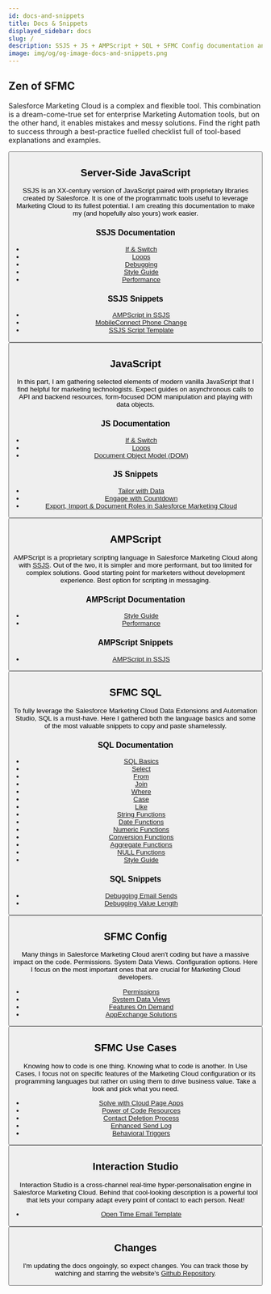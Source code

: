 ```yaml
---
id: docs-and-snippets
title: Docs & Snippets
displayed_sidebar: docs
slug: /
description: SSJS + JS + AMPScript + SQL + SFMC Config documentation and code snippets that I find useful for developing Salesforce Marketing Cloud.
image: img/og/og-image-docs-and-snippets.png
---
```



<LeadText content="SSJS + JS + AMPScript + SQL + SFMC Config documentation and code snippets that I find useful for developing Salesforce Marketing Cloud." />

## Zen of SFMC

Salesforce Marketing Cloud is a complex and flexible tool. This combination is a dream-come-true set for enterprise Marketing Automation tools, but on the other hand, it enables mistakes and messy solutions. Find the right path to success through a best-practice fuelled checklist full of tool-based explanations and examples.

<Button
    link='./zen-of-sfmc/'
    text='Read about Zen of SFMC'
/>

## Server-Side JavaScript

SSJS is an XX-century version of JavaScript paired with proprietary libraries created by Salesforce. It is one of the programmatic tools useful to leverage Marketing Cloud to its fullest potential. I am creating this documentation to make my (and hopefully also yours) work easier.

### SSJS Documentation

- [If & Switch](./ssjs/ssjs-if-and-switch.mdx)
- [Loops](./ssjs/ssjs-loops.mdx)
- [Debugging](./ssjs/debugging-ssjs.mdx)
- [Style Guide](./ssjs/ssjs-style-guide.mdx)
- [Performance](./ssjs/ssjs-vs-ampscript-performance.mdx)

### SSJS Snippets

- [AMPScript in SSJS](./ssjs/snippets/ssjs-snippet-ampscript-in-ssjs.mdx)
- [MobileConnect Phone Change](./ssjs/snippets/ssjs-snippet-mobileconnect-phone-change.mdx)
- [SSJS Script Template](./ssjs/snippets/ssjs-snippet-ssjs-script-template.mdx)

<Button
    link='./category/ssjs/'
    text='Read about SSJS'
/>

## JavaScript

In this part, I am gathering selected elements of modern vanilla JavaScript that I find helpful for marketing technologists. Expect guides on asynchronous calls to API and backend resources, form-focused DOM manipulation and playing with data objects.

### JS Documentation

- [If & Switch](./js/js-if-and-switch.mdx)
- [Loops](./js/js-loops.mdx)
- [Document Object Model (DOM)](./js/js-dom.mdx)

### JS Snippets

- [Tailor with Data](./js/snippets/js-snippet-tailor-with-data.mdx)
- [Engage with Countdown](./js/snippets/js-snippet-engage-with-countdown.mdx)
- [Export, Import & Document Roles in Salesforce Marketing Cloud](./js/snippets/js-snippet-export-import-document-sfmc-roles.mdx)

<Button
    link='./category/javascript/'
    text='Read about JavaScript'
/>

## AMPScript

AMPScript is a proprietary scripting language in Salesforce Marketing Cloud along with [SSJS](#Server-Side-JavaScript). Out of the two, it is simpler and more performant, but too limited for complex solutions. Good starting point for marketers without development experience. Best option for scripting in messaging.

### AMPScript Documentation

- [Style Guide](./ampscript/ampscript-style-guide.mdx)
- [Performance](./ssjs/ssjs-vs-ampscript-performance.mdx)

### AMPScript Snippets

- [AMPScript in SSJS](./ssjs/snippets/ssjs-snippet-ampscript-in-ssjs.mdx)

<Button
    link='./category/ampscript/'
    text='Read about AMPScript'
/>

## SFMC SQL

To fully leverage the Salesforce Marketing Cloud Data Extensions and Automation Studio, SQL is a must-have. Here I gathered both the language basics and some of the most valuable snippets to copy and paste shamelessly.

### SQL Documentation

- [SQL Basics](./sql/sfmc-sql-basics.mdx)
- [Select](./sql/sfmc-sql-select.mdx)
- [From](./sql/sfmc-sql-from.mdx)
- [Join](./sql/sfmc-sql-join.mdx)
- [Where](./sql/sfmc-sql-where.mdx)
- [Case](./sql/sfmc-sql-case.mdx)
- [Like](./sql/sfmc-sql-like.mdx)
- [String Functions](./sql/sfmc-sql-string-functions.mdx)
- [Date Functions](./sql/sfmc-sql-date-functions.mdx)
- [Numeric Functions](./sql/sfmc-sql-numeric-functions.mdx)
- [Conversion Functions](./sql/sfmc-sql-conversion-functions.mdx)
- [Aggregate Functions](./sql/sfmc-sql-aggregate-functions.mdx)
- [NULL Functions](./sql/sfmc-sql-null-functions.mdx)
- [Style Guide](./sql/sfmc-sql-style-guide.mdx)

### SQL Snippets

- [Debugging Email Sends](./sql/snippets/sfmc-sql-snippet-debugging-email-sends.mdx)
- [Debugging Value Length](./sql/snippets/sfmc-sql-snippet-debugging-value-length.mdx)

<Button
    link='./category/sfmc-sql/'
    text='Read about SFMC SQL'
/>

## SFMC Config

Many things in Salesforce Marketing Cloud aren't coding but have a massive impact on the code. Permissions. System Data Views. Configuration options. Here I focus on the most important ones that are crucial for Marketing Cloud developers.

- [Permissions](./config/sfmc-config-permissions.mdx)
- [System Data Views](./config/sfmc-config-system-data-views.mdx)
- [Features On Demand](./config/sfmc-config-features-on-demand.mdx)
- [AppExchange Solutions](./config/sfmc-config-appexchange-solutions.mdx)

<Button
    link='./category/sfmc-config/'
    text='Read about SFMC Config'
/>

## SFMC Use Cases

Knowing how to code is one thing. Knowing what to code is another. In Use Cases, I focus not on specific features of the Marketing Cloud configuration or its programming languages but rather on using them to drive business value. Take a look and pick what you need.

- [Solve with Cloud Page Apps](./usecase/sfmc-cloud-page-apps.mdx)
- [Power of Code Resources](./usecase/sfmc-code-resource.mdx)
- [Contact Deletion Process](./usecase/sfmc-contact-deletion.mdx)
- [Enhanced Send Log](./usecase/sfmc-enhanced-send-log.mdx)
- [Behavioral Triggers](./usecase/sfmc-behavioral-triggers.mdx)

<Button
    link='./category/sfmc-use-cases/'
    text='Read about SFMC Use Cases'
/>

## Interaction Studio

Interaction Studio is a cross-channel real-time hyper-personalisation engine in Salesforce Marketing Cloud. Behind that cool-looking description is a powerful tool that lets your company adapt every point of contact to each person. Neat!

- [Open Time Email Template](./interaction-studio/is-open-time-email.mdx)

<Button
    link='./category/interaction-studio/'
    text='Read about Interaction Studio'
/>

## Changes

I'm updating the docs ongoingly, so expect changes. You can track those by watching and starring the website's [Github Repository](https://github.com/MateuszDabrowski/mateuszdabrowski.pl).